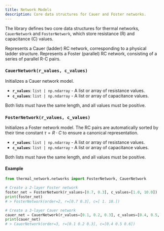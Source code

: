 ---
title: Network Models
description: Core data structures for Cauer and Foster networks.
---


The library defines two core data structures for thermal networks, `CauerNetwork` and `FosterNetwork`, which store resistance (R) and capacitance (C) values.

<CardGrid stagger>
	<Card title="CauerNetwork" icon="grid">
		Represents a Cauer (ladder) RC network, corresponding to a physical ladder structure.
	</Card>
	<Card title="FosterNetwork" icon="grid">
		Represents a Foster (parallel) RC network, consisting of a series of parallel R-C pairs.
	</Card>
</CardGrid>

### `CauerNetwork(r_values, c_values)`
Initializes a Cauer network model.

-   **`r_values`**: `list | np.ndarray` - A list or array of resistance values.
-   **`c_values`**: `list | np.ndarray` - A list or array of capacitance values.

Both lists must have the same length, and all values must be positive.

### `FosterNetwork(r_values, c_values)`
Initializes a Foster network model. The RC pairs are automatically sorted by their time constant $\tau = R \cdot C$ to ensure a canonical representation.

-   **`r_values`**: `list | np.ndarray` - A list or array of resistance values.
-   **`c_values`**: `list | np.ndarray` - A list or array of capacitance values.

Both lists must have the same length, and all values must be positive.

#### Example
```python
from thermal_network.networks import FosterNetwork, CauerNetwork

# Create a 2-layer Foster network
foster_net = FosterNetwork(r_values=[0.7, 0.3], c_values=[1.0, 10.0])
print(foster_net)
# > FosterNetwork(order=2, r=[0.7 0.3], c=[ 1. 10.])

# Create a 3-layer Cauer network
cauer_net = CauerNetwork(r_values=[0.1, 0.2, 0.3], c_values=[0.4, 0.5, 0.6])
print(cauer_net)
# > CauerNetwork(order=3, r=[0.1 0.2 0.3], c=[0.4 0.5 0.6])
